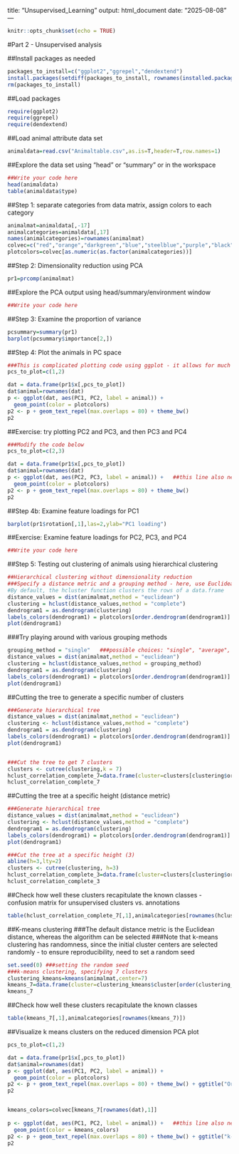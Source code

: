 title: "Unsupervised_Learning"
output: html_document
date: "2025-08-08"
---

```{r setup, include=FALSE}
knitr::opts_chunk$set(echo = TRUE)
```

#Part 2 - Unsupervised analysis

##Install packages as needed
```{r}
packages_to_install=c("ggplot2","ggrepel","dendextend")
install.packages(setdiff(packages_to_install, rownames(installed.packages())))
rm(packages_to_install)
```

##Load packages
```{r}
require(ggplot2)
require(ggrepel)
require(dendextend)
```

##Load animal attribute data set
```{r}
animaldata=read.csv("Animaltable.csv",as.is=T,header=T,row.names=1)
```

##Explore the data set using "head" or "summary" or in the workspace
```{r}
##Write your code here
head(animaldata)
table(animaldata$type)
```

##Step 1: separate categories from data matrix, assign colors to each category
```{r}
animalmat=animaldata[,-17]
animalcategories=animaldata[,17]
names(animalcategories)=rownames(animalmat)
colvec=c("red","orange","darkgreen","blue","steelblue","purple","black")
plotcolors=colvec[as.numeric(as.factor(animalcategories))]
```

##Step 2: Dimensionality reduction using PCA
```{r}
pr1=prcomp(animalmat)
```

##Explore the PCA output using head/summary/environment window
```{r}
##Write your code here
```

##Step 3: Examine the proportion of variance
```{r}
pcsummary=summary(pr1)
barplot(pcsummary$importance[2,])
```

##Step 4: Plot the animals in PC space
```{r}
###This is complicated plotting code using ggplot - it allows for much more flexibility, but takes some practice to get used to
pcs_to_plot=c(1,2)

dat = data.frame(pr1$x[,pcs_to_plot])
dat$animal=rownames(dat)
p <- ggplot(dat, aes(PC1, PC2, label = animal)) +
  geom_point(color = plotcolors)
p2 <- p + geom_text_repel(max.overlaps = 80) + theme_bw()
p2
```

##Exercise: try plotting PC2 and PC3, and then PC3 and PC4
```{r}
###Modify the code below
pcs_to_plot=c(2,3)

dat = data.frame(pr1$x[,pcs_to_plot])
dat$animal=rownames(dat)
p <- ggplot(dat, aes(PC2, PC3, label = animal)) +   ##this line also needs to be modified
  geom_point(color = plotcolors)
p2 <- p + geom_text_repel(max.overlaps = 80) + theme_bw()
p2
```



##Step 4b: Examine feature loadings for PC1
```{r}
barplot(pr1$rotation[,1],las=2,ylab="PC1 loading")
```

##Exercise: Examine feature loadings for PC2, PC3, and PC4
```{r}
##Write your code here
```


##Step 5: Testing out clustering of animals using hierarchical clustering
```{r}
##Hierarchical clustering without dimensionality reduction
###Specify a distance metric and a grouping method - here, use Euclidean distance and complete linkage
#By default, the hcluster function clusters the rows of a data.frame
distance_values = dist(animalmat,method = "euclidean")
clustering = hclust(distance_values,method = "complete")
dendrogram1 = as.dendrogram(clustering)
labels_colors(dendrogram1) = plotcolors[order.dendrogram(dendrogram1)]
plot(dendrogram1)
```

###Try playing around with various grouping methods
```{r}
grouping_method = "single"   ###possible choices: "single", "average", "complete", "ward.D"
distance_values = dist(animalmat,method = "euclidean")
clustering = hclust(distance_values,method = grouping_method)
dendrogram1 = as.dendrogram(clustering)
labels_colors(dendrogram1) = plotcolors[order.dendrogram(dendrogram1)]
plot(dendrogram1)
```

##Cutting the tree to generate a specific number of clusters
```{r}
###Generate hierarchical tree
distance_values = dist(animalmat,method = "euclidean")
clustering <- hclust(distance_values,method = "complete")
dendrogram1 = as.dendrogram(clustering)
labels_colors(dendrogram1) = plotcolors[order.dendrogram(dendrogram1)]
plot(dendrogram1)


###Cut the tree to get 7 clusters
clusters <- cutree(clustering,k = 7)
hclust_correlation_complete_7=data.frame(cluster=clusters[clustering$order])
hclust_correlation_complete_7
```

##Cutting the tree at a specific height (distance metric)
```{r}
###Generate hierarchical tree
distance_values = dist(animalmat,method = "euclidean")
clustering <- hclust(distance_values,method = "complete")
dendrogram1 = as.dendrogram(clustering)
labels_colors(dendrogram1) = plotcolors[order.dendrogram(dendrogram1)]
plot(dendrogram1)

###Cut the tree at a specific height (3)
abline(h=3,lty=2)
clusters <- cutree(clustering, h=3)
hclust_correlation_complete_3=data.frame(cluster=clusters[clustering$order])
hclust_correlation_complete_3
```

##Check how well these clusters recapitulate the known classes - confusion matrix for unsupervised clusters vs. annotations
```{r}
table(hclust_correlation_complete_7[,1],animalcategories[rownames(hclust_correlation_complete_7)])
```




##K-means clustering
###The default distance metric is the Euclidean distance, whereas the algorithm can be selected
###Note that k-means clustering has randomness, since the initial cluster centers are selected randomly - to ensure reproducibility, need to set a random seed
```{r}
set.seed(0) ###setting the random seed
###k-means clustering, specifying 7 clusters
clustering_kmeans=kmeans(animalmat,center=7)
kmeans_7=data.frame(cluster=clustering_kmeans$cluster[order(clustering_kmeans$cluster)])
kmeans_7
```
##Check how well these clusters recapitulate the known classes
```{r}
table(kmeans_7[,1],animalcategories[rownames(kmeans_7)])
```
##Visualize k means clusters on the reduced dimension PCA plot
```{r}
pcs_to_plot=c(1,2)

dat = data.frame(pr1$x[,pcs_to_plot])
dat$animal=rownames(dat)
p <- ggplot(dat, aes(PC1, PC2, label = animal)) +   
  geom_point(color = plotcolors)
p2 <- p + geom_text_repel(max.overlaps = 80) + theme_bw() + ggtitle("Original classes")
p2


kmeans_colors=colvec[kmeans_7[rownames(dat),1]]
  
p <- ggplot(dat, aes(PC1, PC2, label = animal)) +   ##this line also needs to be modified
  geom_point(color = kmeans_colors)
p2 <- p + geom_text_repel(max.overlaps = 80) + theme_bw() + ggtitle("k-means clusters")
p2



```

